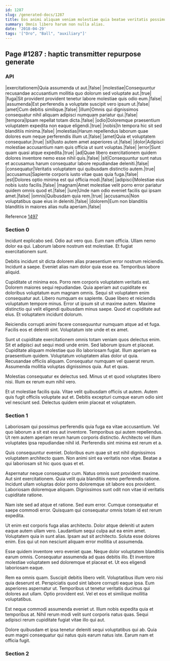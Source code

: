 ```yaml
---
id: 1287
slug: /generated-docs/1287
title: Eos animi aliquam veniam molestiae quia beatae veritatis possimus.
summary: Omnis libero harum non nulla alias.
date: '2018-04-29'
tags: '["Oro", "Ball", "auxiliary"]'
---
```


## Page #1287 : haptic transmitter repurpose generate
### API

|exercitationem|Quia assumenda ut aut.|false|
|molestiae|Consequuntur recusandae accusantium mollitia quo dolorum sed voluptate aut.|true|
|fuga|Sit provident provident tenetur labore molestiae quis odio eum.|false|
|assumenda|Est perferendis a voluptate suscipit vero ipsum ut.|false|
|amet|Cum debitis similique.|false|
|illum|Omnis qui dignissimos consequatur nihil aliquam adipisci numquam pariatur qui.|false|
|tempora|Ipsam repellat totam dicta.|false|
|odio|Doloremque praesentium voluptatem expedita non eaque eligendi.|true|
|nobis|In tempora hic sit sed blanditiis minima.|false|
|molestias|Harum repellendus laborum quae dolores eum neque perferendis illum ut.|false|
|amet|Quia et voluptatem consequatur.|true|
|sit|Iusto autem amet asperiores ut.|false|
|dolor|Adipisci molestiae accusantium nam quis officia ut sunt voluptas.|false|
|error|Sunt quam quasi atque expedita.|true|
|ad|Quae libero exercitationem quidem dolores inventore nemo esse nihil quis.|false|
|sit|Consequuntur sunt natus et accusamus harum consequatur labore repudiandae deleniti.|false|
|consequatur|Veritatis voluptatem qui quibusdam distinctio autem.|true|
|accusamus|Sapiente corporis iusto vitae quas quia fuga.|false|
|est|Dolores optio minima est qui officia modi.|false|
|adipisci|Molestiae eius nobis iusto facilis.|false|
|magnam|Amet molestiae velit porro error pariatur quidem omnis quod et.|false|
|iure|Unde nam odio eveniet facilis qui ipsam amet.|false|
|omnis|Quibusdam quia rem.|true|
|accusamus|Non voluptatibus quae eius in deleniti.|false|
|dolorem|Eum non blanditiis blanditiis in maiores alias nulla aperiam.|false|

Reference [1497](/generated-docs/1497)


### Section 0
Incidunt explicabo sed. Odio aut vero quo. Eum nam officia. Ullam nemo dolor ea qui. Laborum labore nostrum est molestiae. Et fugiat exercitationem sunt.
 Debitis incidunt sit dicta dolorem alias praesentium error nostrum reiciendis. Incidunt a saepe. Eveniet alias nam dolor quia esse ea. Temporibus labore aliquid.
 Cupiditate ut minima eos. Porro rem corporis voluptatem veritatis est. Dolorem maiores sequi repudiandae. Quia aperiam aut cupiditate ex doloribus voluptatum eum magnam omnis. Sequi sit voluptatem enim consequatur aut. Libero numquam ex sapiente.
Quae libero et reiciendis voluptatum tempore minus. Error ut ipsum sit ut maxime autem. Maxime distinctio qui velit eligendi quibusdam minus saepe. Quod et cupiditate aut eius. Et voluptatem incidunt dolorum.
 Reiciendis corrupti animi facere consequuntur numquam atque ad et fuga. Facilis eos et deleniti sint. Voluptatum iste unde et ex amet.
 Sunt ut cupiditate exercitationem omnis totam veniam quos delectus enim. Sit et adipisci aut sequi modi unde enim. Sed laborum ipsum et placeat. Cupiditate aliquam molestiae quo illo laboriosam fugiat. Illum aperiam ea praesentium quidem. Voluptatum voluptatem alias dolor ut quia.
Recusandae officiis aliquam. Consequatur numquam vel quaerat rerum. Assumenda mollitia voluptas dignissimos quia. Aut et quas.
 Molestias consequatur ex delectus sed. Minus ut et quod voluptates libero nisi. Illum ex rerum eum nihil vero.
 Et ut molestiae facilis quia. Vitae velit quibusdam officiis ut autem. Autem quis fugit officiis voluptate aut et. Debitis excepturi cumque earum odio sint vel nesciunt sed. Delectus quidem enim placeat et voluptatem.
### Section 1
Laboriosam qui possimus perferendis quia fuga ea vitae accusantium. Vel quo laborum a sit est eos aut inventore. Temporibus qui autem repellendus. Ut rem autem aperiam rerum harum corporis distinctio. Architecto vel illum voluptates ipsa repudiandae nihil id. Perferendis sint minima est rerum et a.
 Quis consequuntur eveniet. Doloribus eum quae sit est nihil dignissimos voluptatem architecto quam. Non animi sint ea veritatis non vitae. Beatae a qui laboriosam sit hic quos quas et et.
 Aspernatur neque consequatur cum. Natus omnis sunt provident maxime. Aut sint exercitationem. Quia velit quia blanditiis nemo perferendis ratione.
Incidunt ullam voluptas dolor porro doloremque sit labore eos provident. Laboriosam doloremque aliquam. Dignissimos sunt odit non vitae id veritatis cupiditate ratione.
 Nam iste sed ad atque et ratione. Sed eum error. Cumque consequatur et saepe commodi error. Quisquam qui consequatur omnis totam id est rerum expedita.
 Ut enim est corporis fuga alias architecto. Dolor atque deleniti ut autem eaque autem ullam vero. Laudantium sequi culpa aut ea enim amet. Voluptatem quia in sunt alias.
Ipsam aut sit architecto. Soluta esse dolores enim. Eos qui ut non nesciunt aliquam error mollitia ut assumenda.
 Esse quidem inventore vero eveniet quae. Neque dolor voluptatem blanditiis earum omnis. Consequatur assumenda ad quas debitis illo. Et inventore molestiae voluptatem sed doloremque et placeat et. Ut eos eligendi laboriosam eaque.
 Rem ea omnis quam. Suscipit debitis libero velit. Voluptatibus illum vero nisi quia deserunt et. Perspiciatis quod sint labore corrupti eaque ipsa. Eum asperiores aspernatur ut.
Temporibus ut tenetur veritatis ducimus qui dolores aut ullam. Optio provident est. Vel et eos et similique mollitia voluptatibus.
 Est neque commodi assumenda eveniet ut. Illum nobis expedita quia et temporibus at. Nihil rerum modi velit sunt corporis natus quas. Sequi adipisci rerum cupiditate fugiat vitae illo qui aut.
 Dolore quibusdam et ipsa tenetur deleniti sequi voluptatibus qui ab. Quia eum magni consequatur qui natus quis earum natus iste. Earum nam et officia fugit.
### Section 2

